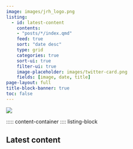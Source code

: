 ```yaml
---
image: images/jrh_logo.png
listing:
  - id: latest-content
    contents: 
    - "posts/*/index.qmd"
    feed: true
    sort: "date desc"
    type: grid
    categories: true
    sort-ui: true
    filter-ui: true
    image-placeholder: images/twitter-card.png
    fields: [image, date, title]
page-layout: full
title-block-banner: true
toc: false
---
```


::: {.g-col-8 .g-col-lg-4 .top-story-img}
![](images/twitter-card.png)
:::

::::: content-container
:::: listing-block

## Latest content

::: {#latest-content}
:::

